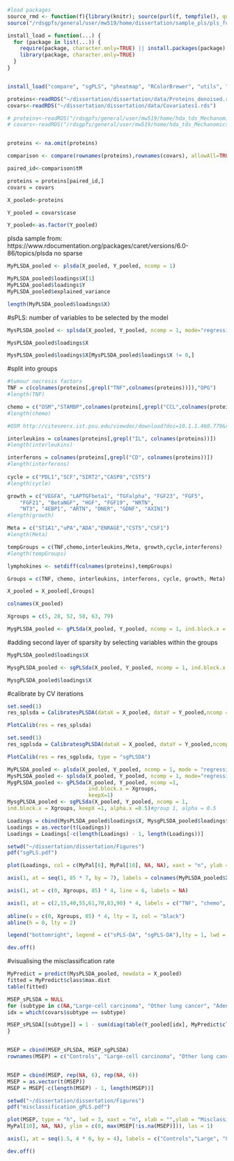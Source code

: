 ```r
#load packages
source_rmd <- function(f){library(knitr); source(purl(f, tempfile(), quiet=TRUE))}
source("/rdsgpfs/general/user/mw519/home/dissertation/sample_pls/pls_functions.R")

install_load = function(...) {
  for (package in list(...)) {
    require(package, character.only=TRUE) || install.packages(package)
    library(package, character.only=TRUE)
  }
}


install_load("compare", "sgPLS", "pheatmap", "RColorBrewer", "utils", "tidyverse")
```

```r
proteins<-readRDS("~/dissertation/dissertation/data/Proteins_denoised.rds")
covars<-readRDS("~/dissertation/dissertation/data/Covariates1.rds")

# proteins<-readRDS("/rdsgpfs/general/user/mw519/home/hda_tds_Mechanomics_project/Proteins/Proteins.rds")
# covars<-readRDS("/rdsgpfs/general/user/mw519/home/hda_tds_Mechanomics_project/Covariates.rds")


proteins <- na.omit(proteins)

comparison <- compare(rownames(proteins),rownames(covars), allowAll=TRUE)
```


```r
paired_id<-comparison$tM

proteins = proteins[paired_id,]
covars = covars

X_pooled<-proteins

Y_pooled = covars$case
```

```r
Y_pooled<-as.factor(Y_pooled)
```

plsda sample from: https://www.rdocumentation.org/packages/caret/versions/6.0-86/topics/plsda
no sparse
```r
MyPLSDA_pooled <- plsda(X_pooled, Y_pooled, ncomp = 1)

MyPLSDA_pooled$loadings$X[1]
MyPLSDA_pooled$loadings$Y
MyPLSDA_pooled$explained_variance
```
```r
length(MyPLSDA_pooled$loadings$X)
```

#sPLS: number of variables to be selected by the model
```r
MysPLSDA_pooled <- splsda(X_pooled, Y_pooled, ncomp = 1, mode="regression", keepX = 5)
```

```r
MysPLSDA_pooled$loadings$X
```

```r
MysPLSDA_pooled$loadings$X[MysPLSDA_pooled$loadings$X != 0,]
```

#split into groups
```r
#tumour necrosis factors
TNF = c(colnames(proteins[,grepl("TNF",colnames(proteins))]),"OPG")
#length(TNF)

chemo = c("OSM","STAMBP",colnames(proteins[,grepl("CCL",colnames(proteins))]),colnames(proteins[,grepl("CX", colnames(proteins))]),colnames(proteins[,grepl("MCP", colnames(proteins))]),colnames(proteins[,grepl("MMP", colnames(proteins))]))
#length(chemo)

#OSM http://citeseerx.ist.psu.edu/viewdoc/download?doi=10.1.1.460.779&rep=rep1&type=pdf

interleukins = colnames(proteins[,grepl("IL", colnames(proteins))])
#length(interleukins)

interferons = colnames(proteins[,grepl("CD", colnames(proteins))])
#length(interferons)
  
cycle = c("PDL1","SCF","SIRT2","CASP8","CST5")
#length(cycle)

growth = c("VEGFA", "LAPTGFbeta1", "TGFalpha", "FGF23", "FGF5",
    "FGF21", "BetaNGF", "HGF", "FGF19", "NRTN",
    "NT3", "4EBP1", "ARTN", "DNER", "GDNF", "AXIN1")
#length(growth)

Meta = c("ST1A1","uPA","ADA","ENRAGE","CST5","CSF1")
#length(Meta)

tempGroups = c(TNF,chemo,interleukins,Meta, growth,cycle,interferons)
#length(tempGroups)

lymphokines <- setdiff(colnames(proteins),tempGroups)

Groups = c(TNF, chemo, interleukins, interferons, cycle, growth, Meta)

X_pooled = X_pooled[,Groups]

colnames(X_pooled)
```

```r
Xgroups = c(5, 28, 52, 58, 63, 79)

MygPLSDA_pooled <- gPLSda(X_pooled, Y_pooled, ncomp = 1, ind.block.x = Xgroups, keepX = 1)
```

#adding second layer of sparsity by selecting variables within the groups
```r
MygPLSDA_pooled$loadings$X
```

```r
MysgPLSDA_pooled <- sgPLSda(X_pooled, Y_pooled, ncomp = 1, ind.block.x = Xgroups, keepX = 1, alpha.x = 0.1)

MysgPLSDA_pooled$loadings$X
```
#calibrate by CV iterations
```r
set.seed(1)
res_splsda = CalibratesPLSDA(dataX = X_pooled, dataY = Y_pooled,ncomp = 1, Nrepeat = 5)
```

```r
PlotCalib(res = res_splsda)
```



```r
set.seed(1)
res_sgplsda = CalibratesgPLSDA(dataX = X_pooled, dataY = Y_pooled,ncomp = 1, Nrepeat = 5, Xgroups = Xgroups)
```

```r
PlotCalib(res = res_sgplsda, type = "sgPLSDA")
```

```r
MyPLSDA_pooled <- plsda(X_pooled, Y_pooled, ncomp = 1, mode = "regression")
MysPLSDA_pooled <- splsda(X_pooled, Y_pooled, ncomp = 1, mode="regression", keepX = 3)#best: num = 3
MygPLSDA_pooled <- gPLSda(X_pooled, Y_pooled, ncomp =1,
                          ind.block.x = Xgroups,
                          keepX=1)
MysgPLSDA_pooled <- sgPLSda(X_pooled, Y_pooled, ncomp = 1,
ind.block.x = Xgroups, keepX =1, alpha.x =0.5)#group 1, alpha = 0.5                          
```

```r
Loadings = cbind(MysPLSDA_pooled$loadings$X, MysgPLSDA_pooled$loadings$X, rep(NA, 85), rep(NA, 85))
Loadings = as.vector(t(Loadings))
Loadings = Loadings[-c(length(Loadings) - 1, length(Loadings))]
```

```r
setwd("~/dissertation/dissertation/Figures")
pdf("sgPLS.pdf")

plot(Loadings, col = c(MyPal[6], MyPal[10], NA, NA), xaxt = "n", ylab = "Loadings Coefficients", type = "h",lwd = 3, xlab = "")

axis(1, at = seq(1, 85 * 7, by = 7), labels = colnames(MyPLSDA_pooled$X), las = 2)

axis(1, at = c(0, Xgroups, 85) * 4, line = 6, labels = NA) 

axis(1, at = c(2,15,40,55,61,70,83,90) * 4, labels = c("TNF", "chemo", "interleukins", "interferons", "cycle", "growth", "Meta", "lymphokines"), line = 6, tick = FALSE)
     
abline(v = c(0, Xgroups, 85) * 4, lty = 3, col = "black") 
abline(h = 0, lty = 2)

legend("bottomright", legend = c("sPLS-DA", "sgPLS-DA"),lty = 1, lwd = 3, col = c(MyPal[6], MyPal[10], NA, NA), cex = 0.75)

dev.off()
```

#visualising the misclassification rate
```r
MyPredict = predict(MysPLSDA_pooled, newdata = X_pooled) 
fitted = MyPredict$class$max.dist
table(fitted)
```

```r
MSEP_sPLSDA = NULL
for (subtype in c(NA,"Large-cell carcinoma", "Other lung cancer", "Adenocarcinoma", "Squamous-cell carcinoma", "Small-cell carcinoma")) {
idx = which(covars$subtype == subtype) 

MSEP_sPLSDA[[subtype]] = 1 - sum(diag(table(Y_pooled[idx], MyPredict$class$max.dist[idx])))/length(idx)
}


MSEP = cbind(MSEP_sPLSDA, MSEP_sgPLSDA)
rownames(MSEP) = c("Controls", "Large-cell carcinoma", "Other lung cancer", "Adenocarcinoma", "Squamous-cell carcinoma", "Small-cell carcinoma")


MSEP = cbind(MSEP, rep(NA, 6), rep(NA, 6))
MSEP = as.vector(t(MSEP))
MSEP = MSEP[-c(length(MSEP) - 1, length(MSEP))]

setwd("~/dissertation/dissertation/Figures")
pdf("misclassification_gPLS.pdf")

plot(MSEP, type = "h", lwd = 3, xaxt = "n", xlab = "",ylab = "Misclassification Rates", col = c(MyPal[6],
MyPal[10], NA, NA), ylim = c(0, max(MSEP[!is.na(MSEP)])), las = 1)

axis(1, at = seq(1.5, 4 * 6, by = 4), labels = c("Controls","Large", "Other", "Ade", "Squa", "Small"))

dev.off()
```
